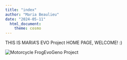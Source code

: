 ```yaml
---
title: "index"
author: "Maria Beaulieu"
date: "2024-05-11"
  html_document:
    theme: cosmo
---
```


THIS IS MARIA'S EVO Project HOME PAGE, WELCOME! :) 

![Motorcycle Frog](images/IMG-4305.jpeg)EvoGeno Project

